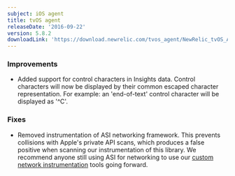 ```yaml
---
subject: iOS agent
title: tvOS agent
releaseDate: '2016-09-22'
version: 5.8.2
downloadLink: 'https://download.newrelic.com/tvos_agent/NewRelic_tvOS_Agent_5.8.2.zip'
---
```


### Improvements

* Added support for control characters in Insights data. Control characters will now be displayed by their common escaped character representation. For example: an 'end-of-text' control character will be displayed as '^C'.

### Fixes

* Removed instrumentation of ASI networking framework. This prevents collisions with Apple's private API scans, which produces a false positive when scanning our instrumentation of this library. We recommend anyone still using ASI for networking to use our [custom network instrumentation](https://docs.newrelic.com/docs/mobile-monitoring/new-relic-mobile-ios/install-configure/work-ios-sdk-api) tools going forward.
